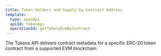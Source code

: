 ```yaml
---
title: Token Holders and Supply by Contract Address
template:
  type: openApi
  apiId: tokenApi
  operationId: getTokensEvmByContract
---
```


The Tokens API delivers contract metadata for a specific ERC-20 token contract from a supported EVM blockchain.
